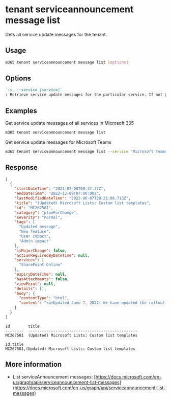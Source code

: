 
# tenant serviceannouncement message list

Gets all service update messages for the tenant.

## Usage

```sh
m365 tenant serviceannouncement message list [options]
```

## Options

```md defintion-list
`-s, --service [service]`
: Retrieve service update messages for the particular service. If not provided, retrieves messages for all services
```

<Global />

## Examples

Get service update messages of all services in Microsoft 365

```sh
m365 tenant serviceannouncement message list
```

Get service update messages for Microsoft Teams

```sh
m365 tenant serviceannouncement message list --service "Microsoft Teams"
```

## Response

<Tabs>
  <TabItem value="json" label="JSON">

  ```json
  [
    {
      "startDateTime": "2021-07-08T00:37:37Z",
      "endDateTime": "2022-12-09T07:00:00Z",
      "lastModifiedDateTime": "2022-06-07T20:21:06.713Z",
      "title": "(Updated) Microsoft Lists: Custom list templates",
      "id": "MC267581",
      "category": "planForChange",
      "severity": "normal",
      "tags": [
        "Updated message",
        "New feature",
        "User impact",
        "Admin impact"
      ],
      "isMajorChange": false,
      "actionRequiredByDateTime": null,
      "services": [
        "SharePoint Online"
      ],
      "expiryDateTime": null,
      "hasAttachments": false,
      "viewPoint": null,
      "details": [],
      "body": {
        "contentType": "html",
        "content": "<p>Updated June 7, 2022: We have updated the rollout timeline below. Thank you for your patience.</p><p>This new feature will support the addition of custom list templates from your organization alongside the ready-made templates Microsoft provides to make it easy to get started tracking and managing information.</p> \\\n<p>[Key points]</p> \\\n<ul> \\\n<li>Microsoft 365 <a href=\"https://www.microsoft.com/microsoft-365/roadmap?filters=&amp;searchterms=70753\" target=\"_blank\">Roadmap ID: 70753</a></li> \\\n<li>Timing:<ul><li>Targeted release (entire org): Complete</li><li>Standard release: will roll out in mid-September (previously mid-May) and be complete by early November (previously mid-June)</li></ul></li> \\\n<li>Roll-out: tenant level </li> \\\n<li>Control type: user control / admin control</li> \\\n<li>Action: review, assess and educate</li></ul><p>[How this will affect your organization]</p><p>This feature will give organizations the ability to create their own custom list templates with custom formatting and schema. It will also empower organizations to create repeatable solutions within the same Microsoft Lists infrastructure (including list creation in SharePoint, Teams, and within the Lists app itself).</p><p>End-user impact:</p>\\\n<p>Visual updates to the list creation dialog and the addition of a<i> From your organization</i> tab when creating a new list. This new tab is where your custom list templates appear alongside the ready-made templates from Microsoft.</p>\\\n<p><img src=\"https://img-prod-cms-rt-microsoft-com.akamaized.net/cms/api/am/imageFileData/RE4P81n?ver=c93f\" alt=\"Your custom list templates along with Microsoft ready-made templates\" width=\"550\"><br>\\\nAdmin impact:</p>\\\n<p>Custom list templates can only be uploaded by a SharePoint administrator for Microsoft 365 by using PowerShell cmdlets. For consistency, the process of defining and uploading custom list templates is like the custom site templates experience.</p><p>To define and upload custom list templates, admins will use the following site template PowerShell cmdlets:</p><ul><li>Use the <a href=\"https://docs.microsoft.com/powershell/module/sharepoint-online/get-spositescriptfromlist?view=sharepoint-ps\" target=\"_blank\">Get-SPOSiteScriptFromList</a> cmdlet to extract the site script from any list</li><li>Run <a href=\"https://docs.microsoft.com/powershell/module/sharepoint-online/add-spositescript?view=sharepoint-ps\" target=\"_blank\">Add-SPOSiteScript</a> and <b style=\"\">Add-SPOListDesign</b> to add the custom list template to your organization.</li><li>Scope who sees the template by using <a href=\"https://docs.microsoft.com/powershell/module/sharepoint-online/grant-spositedesignrights?view=sharepoint-ps\" target=\"_blank\">Grant-SPOSiteDesignRights</a>  (Optional).</li></ul><p>The visual updates for this feature will be seen by end-users in the updated user interface (UI) when creating a list.</p><p>The <i>From your organization</i> tab will be empty until your organization defines and publishes custom list templates.</p>\\\n<p><img src=\"https://img-prod-cms-rt-microsoft-com.akamaized.net/cms/api/am/imageFileData/RE4P81t?ver=70be\" alt=\"Your custom list templates along with Microsoft ready-made templates\" width=\"550\"></p><p>[What you need to do to prepare]</p><p>You might want to notify your users about this new capability and update your training and documentation as appropriate.</p>\\\n<p>Learn more:</p><ul><li><a href=\"https://docs.microsoft.com/sharepoint/dev/declarative-customization/site-design-overview\" target=\"_blank\">PowerShell Cmdlets documentation for custom list templates</a></li><li> <a href=\"https://docs.microsoft.com/sharepoint/lists-custom-template\" target=\"_blank\">Creating custom list templates</a></li></ul>"
      }
    }
  ]
  ```

  </TabItem>
  <TabItem value="text" label="Text">

  ```text
  id        title
  --------  ------------------------------------------------
  MC267581  (Updated) Microsoft Lists: Custom list templates
  ```

  </TabItem>
  <TabItem value="csv" label="CSV">

  ```csv
  id,title
  MC267581,(Updated) Microsoft Lists: Custom list templates
  ```

  </TabItem>
</Tabs>
 
## More information

- List serviceAnnouncement messages: [https://docs.microsoft.com/en-us/graph/api/serviceannouncement-list-messages](https://docs.microsoft.com/en-us/graph/api/serviceannouncement-list-messages)
